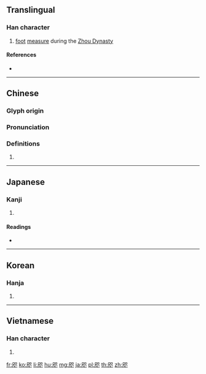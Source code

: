 ==Translingual==

===Han character===
{{Han char|rn=30|rad=口|as=06|sn=9|four=76808|canj=SORC|ids=⿸尺只}}

# [[foot]] [[measure]] during the [[w:Zhou Dynasty|Zhou Dynasty]]

====References====
* {{Han ref|kx=0186.150|dkj=03542|dj=0405.360|hdz=10624.010|uh=54AB|ud=21675|bh=ABA4|bd=43940}}

----

==Chinese==
{{zh-forms}}

===Glyph origin===
{{Han etym}}

===Pronunciation===
{{zh-pron
|m=zhǐ
|c=zi2
|mn=qz,tw,xm,zz:chí
|mc=y
|oc=y
|ma=
|cat=n
}}

===Definitions===
{{zh-hanzi}}

# {{rfdef|lang=zh}}

----

==Japanese==

===Kanji===
{{ja-kanji|grade=|rs=口06}}

# {{defn|lang=ja|sort=口06}}

====Readings====
* {{ja-readings|on=[[し]] (shi)|kun=[[た]] (ta)}}

----

==Korean==

===Hanja===
{{ko-hanja|hangeul=지|rv=ji|mr=chi}}

# {{defn|lang=ko|sort=口06}}

----

==Vietnamese==

===Han character===
{{vi-hantu|[[chỉ]]|rs=口06}}

# {{defn|lang=vi|sort=口06}}

[[fr:咫]]
[[ko:咫]]
[[li:咫]]
[[hu:咫]]
[[mg:咫]]
[[ja:咫]]
[[pl:咫]]
[[th:咫]]
[[zh:咫]]